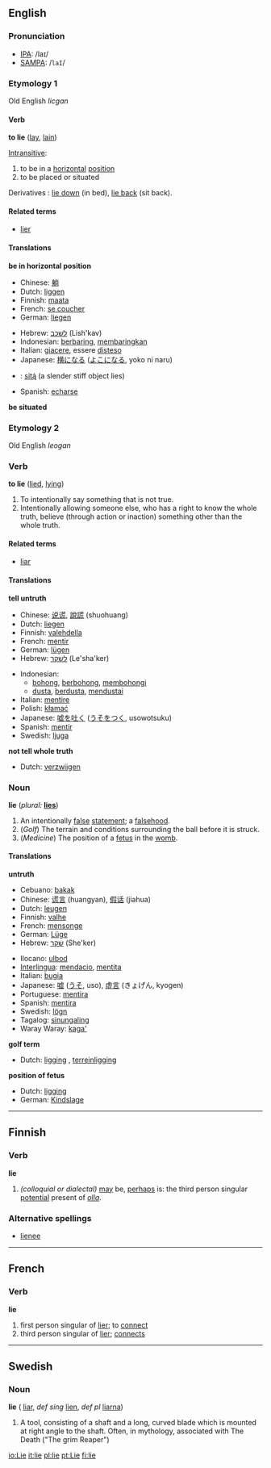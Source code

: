 ==English==

===Pronunciation===
*[[w:IPA|IPA]]: /laɪ/
*[[w:SAMPA|SAMPA]]: /<tt>laI</tt>/

===Etymology 1===
Old English ''licgan''

====Verb====
'''to lie''' ([[lay]], [[lain]])

[[Intransitive]]:
#<!--DefA--> to be in a [[horizontal]] [[position]]
#<!--DefB--> to be placed or situated

Derivatives : [[lie down]] (in bed), [[lie back]] (sit back). 

====Related terms====
* [[lier]]

====Translations====
<!--DefA--> '''be in horizontal position'''
{{top}}
*Chinese: [[躺]]
*Dutch: [[liggen]]
*Finnish: [[maata]]
*French: [[se coucher]]
*German: [[liegen]]
{{mid}}
*Hebrew: [[לשכב]] (Lish'kav)
*Indonesian: [[baring|berbaring]], [[baring|membaringkan]]
*Italian: [[giacere]], essere [[disteso]]
*Japanese: [[横になる]] ([[よこになる]], yoko ni naru)
*{{nv}}: [[sitą́]] (a slender stiff object lies) 
*Spanish: [[echarse]]
{{bottom}}

<!--DefB--> '''be situated'''

===Etymology 2===
Old English ''leogan''

===Verb===
'''to lie''' ([[lied]], [[lying]])

#<!--DefC--> To intentionally say something that is not true.
#<!--DefD--> Intentionally allowing someone else, who has a right to know the whole truth, believe (through action or inaction) something other than the whole truth.

====Related terms====
*[[liar]]

====Translations====
<!--DefC--> '''tell untruth'''
{{top}}
*Chinese: [[说谎]], [[說謊]] (shuohuang)
*Dutch: [[liegen]]
*Finnish: [[valehdella]]
*French: [[mentir]]
*German: [[lügen]]
*Hebrew: [[לשקר]] (Le'sha'ker)
{{mid}}
*Indonesian: 
** [[bohong]], [[bohong|berbohong]], [[bohong|membohongi]]
** [[dusta]], [[dusta|berdusta]], [[dusta|mendustai]]
*Italian: [[mentire]]
*Polish: [[kłamać]]
*Japanese: [[嘘を吐く]] ([[うそをつく]], usowotsuku)
*Spanish: [[mentir]]
*Swedish: [[ljuga]]
{{bottom}}

<!--DefD--> '''not tell whole truth'''
*Dutch: [[verzwijgen]]

===Noun===
'''lie'''  (''plural:'' '''[[lies]]''')
#<!--DefE--> An intentionally [[false]] [[statement]]; a [[falsehood]].
#<!--DefF--> (''Golf'') The terrain and conditions surrounding the ball before it is struck.
#<!--DefG--> (''Medicine'') The position of a [[fetus]] in the [[womb]].

====Translations====
<!--DefE--> '''untruth'''
{{top}}
*Cebuano: [[bakak]]
*Chinese: [[谎言]] (huangyan), [[假话]] (jiahua)
*Dutch: [[leugen]] {{f}}
*Finnish: [[valhe]]
*French: [[mensonge]] {{m}}
*German: [[Lüge]] {{f}}
*Hebrew: [[שקר]] (She'ker) {{m}}
{{mid}}
*Ilocano: [[ulbod]]
*[[Interlingua]]: [[mendacio]], [[mentita]]
*Italian: [[bugia]] {{f}}
*Japanese: [[嘘]] ([[うそ]], uso), [[虚言]] (きょげん, kyogen)
*Portuguese: [[mentira]] {{f}}
*Spanish: [[mentira]] {{f}}
*Swedish: [[lögn]] {{c}}
*Tagalog: [[sinungaling]]
*Waray Waray: [[kaga']]
{{bottom}}
<!--DefF--> '''golf term'''
*Dutch: [[ligging]] {{f}}, [[terreinligging]] {{f}}

<!--DefF--> '''position of fetus'''
*Dutch: [[ligging]] {{f}}
*German: [[Kindslage]] {{f}}

----

==Finnish==
===Verb===
'''lie'''
#<!--DefH--> ''(colloquial or dialectal)'' [[may]] be, [[perhaps]] is: the third person singular [[potential]] present of ''[[olla]]''.
===Alternative spellings===
*[[lienee]]

----

==French==
===Verb===
'''lie'''
#<!--DefI--> first person singular of [[lier]]; to [[connect]]
#<!--DefJ--> third person singular of [[lier]]; [[connects]]

-----

==Swedish==
===Noun===
'''lie''' {{c}} ({{p}} [[liar]], ''def sing'' [[lien]], ''def pl'' [[liarna]])
#<!--DefK--> A tool, consisting of a shaft and a long, curved blade which is mounted at right angle to the shaft. Often, in mythology, associated with The Death ("The grim Reaper")

[[io:Lie]]
[[it:lie]]
[[pl:lie]]
[[pt:Lie]]
[[fi:lie]]